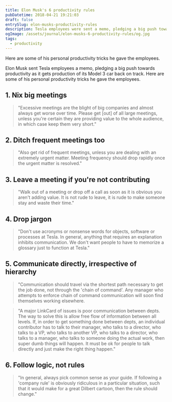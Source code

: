 ```yaml
---
title: Elon Musk's 6 productivity rules
pubDatetime: 2018-04-21 19:21:03
draft: false
entrySlug: elon-musks-productivity-rules
description: Tesla employees were sent a memo, pledging a big push towards productivity as it gets production of its Model 3 car back on track.
ogImage: /assets/journal/elon-musks-6-productivity-rules/og.jpg
tags:
  - productivity
---
```



<LinkCard
	type='Source'
	url='https://jalopnik.com/tesla-switching-to-24-7-shifts-to-push-for-6-000-model-1825335216'
	title='Tesla Switching To 24/7 Shifts To Push For 6,000 Model 3s Per Week By June, Elon Musk Says'
	domain='jalopnik.com'
/>

<p class='text-lg'>Here are some of his personal productivity tricks he gave the employees.</p>

Elon Musk sent Tesla employees a memo, pledging a big push towards productivity as it gets production of its Model 3 car back on track. Here are some of his personal productivity tricks he gave the employees.

## 1. Nix big meetings

> "Excessive meetings are the blight of big companies and almost always get worse over time. Please get [out] of all large meetings, unless you're certain they are providing value to the whole audience, in which case keep them very short."

## 2. Ditch frequent meetings too

> "Also get rid of frequent meetings, unless you are dealing with an extremely urgent matter. Meeting frequency should drop rapidly once the urgent matter is resolved."

## 3. Leave a meeting if you're not contributing

> "Walk out of a meeting or drop off a call as soon as it is obvious you aren't adding value. It is not rude to leave, it is rude to make someone stay and waste their time."

## 4. Drop jargon

> "Don't use acronyms or nonsense words for objects, software or processes at Tesla. In general, anything that requires an explanation inhibits communication. We don't want people to have to memorize a glossary just to function at Tesla."

## 5. Communicate directly, irrespective of hierarchy

> "Communication should travel via the shortest path necessary to get the job done, not through the 'chain of command'. Any manager who attempts to enforce chain of command communication will soon find themselves working elsewhere.

> "A major LinkCard of issues is poor communication between depts. The way to solve this is allow free flow of information between all levels. If, in order to get something done between depts, an individual contributor has to talk to their manager, who talks to a director, who talks to a VP, who talks to another VP, who talks to a director, who talks to a manager, who talks to someone doing the actual work, then super dumb things will happen. It must be ok for people to talk directly and just make the right thing happen."

## 6. Follow logic, not rules

> "In general, always pick common sense as your guide. If following a 'company rule' is obviously ridiculous in a particular situation, such that it would make for a great Dilbert cartoon, then the rule should change."
